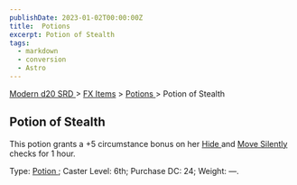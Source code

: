 ```yaml
---
publishDate: 2023-01-02T00:00:00Z
title:  Potions 
excerpt: Potion of Stealth
tags:
  - markdown
  - conversion
  - Astro
---
```


[ Modern d20 SRD ](/#modernD20) > [ FX Items](modern-d20-srd-fx-items-index) > [ Potions ](modern-d20-srd-fx-items-potions) > Potion of Stealth

##  Potion of Stealth

This potion grants a +5 circumstance bonus on her [ Hide ](modern-d20-srd-skills-hide) and [ Move Silently ](modern-d20-srd-skills-move-silently) checks
for 1 hour.

Type: [ Potion ](modern-d20-srd-fx-items-potions) ; Caster Level: 6th;
Purchase DC: 24; Weight: —.

